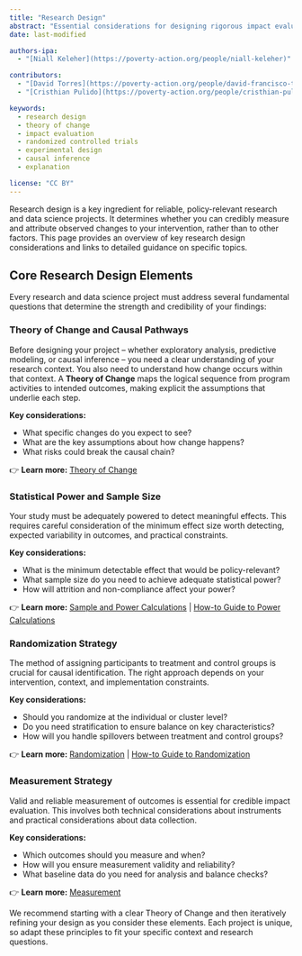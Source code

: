 ```yaml
---
title: "Research Design"
abstract: "Essential considerations for designing rigorous impact evaluations, from theoretical foundations to practical implementation strategies for randomized controlled trials and quasi-experimental studies."
date: last-modified

authors-ipa:
  - "[Niall Keleher](https://poverty-action.org/people/niall-keleher)"

contributors:
  - "[David Torres](https://poverty-action.org/people/david-francisco-torres-leon)"
  - "[Cristhian Pulido](https://poverty-action.org/people/cristhian-pulido)"

keywords:
  - research design
  - theory of change
  - impact evaluation
  - randomized controlled trials
  - experimental design
  - causal inference
  - explanation

license: "CC BY"
---
```


Research design is a key ingredient for reliable, policy-relevant research and data science projects. It determines whether you can credibly measure and attribute observed changes to your intervention, rather than to other factors. This page provides an overview of key research design considerations and links to detailed guidance on specific topics.

## Core Research Design Elements

Every research and data science project must address several fundamental questions that determine the strength and credibility of your findings:

### Theory of Change and Causal Pathways

Before designing your project -- whether exploratory analysis, predictive modeling, or causal inference -- you need a clear understanding of your research context. You also need to understand how change occurs within that context. A **Theory of Change** maps the logical sequence from program activities to intended outcomes, making explicit the assumptions that underlie each step.

**Key considerations:**

- What specific changes do you expect to see?
- What are the key assumptions about how change happens?
- What risks could break the causal chain?

👉 **Learn more:** [Theory of Change](theory-of-change.qmd)

### Statistical Power and Sample Size

Your study must be adequately powered to detect meaningful effects. This requires careful consideration of the minimum effect size worth detecting, expected variability in outcomes, and practical constraints.

**Key considerations:**

- What is the minimum detectable effect that would be policy-relevant?
- What sample size do you need to achieve adequate statistical power?
- How will attrition and non-compliance affect your power?

👉 **Learn more:** [Sample and Power Calculations](sample-size-power.qmd) | [How-to Guide to Power Calculations](how-to-power-calculation.qmd)

### Randomization Strategy

The method of assigning participants to treatment and control groups is crucial for causal identification. The right approach depends on your intervention, context, and implementation constraints.

**Key considerations:**

- Should you randomize at the individual or cluster level?
- Do you need stratification to ensure balance on key characteristics?
- How will you handle spillovers between treatment and control groups?

👉 **Learn more:** [Randomization](randomization.qmd) | [How-to Guide to Randomization](how-to-randomization.qmd)

### Measurement Strategy

Valid and reliable measurement of outcomes is essential for credible impact evaluation. This involves both technical considerations about instruments and practical considerations about data collection.

**Key considerations:**

- Which outcomes should you measure and when?
- How will you ensure measurement validity and reliability?
- What baseline data do you need for analysis and balance checks?

👉 **Learn more:** [Measurement](measurement.qmd)

We recommend starting with a clear Theory of Change and then iteratively refining your design as you consider these elements. Each project is unique, so adapt these principles to fit your specific context and research questions.
